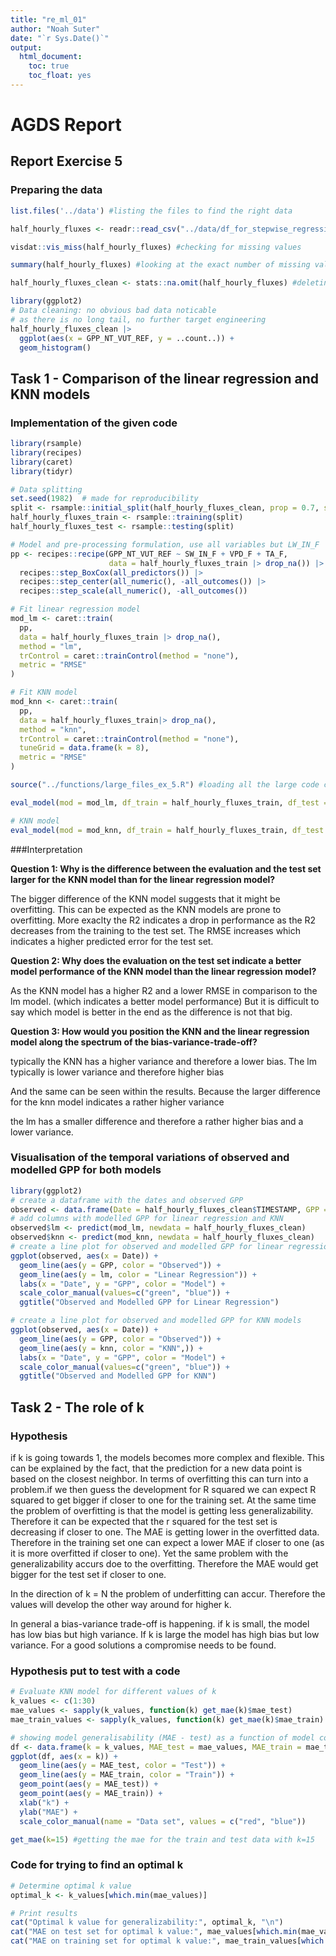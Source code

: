 ```yaml
---
title: "re_ml_01"
author: "Noah Suter"
date: "`r Sys.Date()`"
output:
  html_document:
    toc: true
    toc_float: yes
---
```

# AGDS Report

## Report Exercise 5

### Preparing the data

```r
list.files('../data') #listing the files to find the right data
```


```r
half_hourly_fluxes <- readr::read_csv("../data/df_for_stepwise_regression.csv") # reading the data into R
```


```r
visdat::vis_miss(half_hourly_fluxes) #checking for missing values
```

```r
summary(half_hourly_fluxes) #looking at the exact number of missing values (NA) per row
```

```r
half_hourly_fluxes_clean <- stats::na.omit(half_hourly_fluxes) #deleting all the rows with missing values
```


```r
library(ggplot2)
# Data cleaning: no obvious bad data noticable
# as there is no long tail, no further target engineering
half_hourly_fluxes_clean |> 
  ggplot(aes(x = GPP_NT_VUT_REF, y = ..count..)) + 
  geom_histogram()
```

## Task 1 - Comparison of the linear regression and KNN models
### Implementation of the given code
```r
library(rsample)
library(recipes)
library(caret)
library(tidyr)

# Data splitting
set.seed(1982)  # made for reproducibility
split <- rsample::initial_split(half_hourly_fluxes_clean, prop = 0.7, strata = "VPD_F")
half_hourly_fluxes_train <- rsample::training(split)
half_hourly_fluxes_test <- rsample::testing(split)

# Model and pre-processing formulation, use all variables but LW_IN_F
pp <- recipes::recipe(GPP_NT_VUT_REF ~ SW_IN_F + VPD_F + TA_F, 
                      data = half_hourly_fluxes_train |> drop_na()) |> 
  recipes::step_BoxCox(all_predictors()) |> 
  recipes::step_center(all_numeric(), -all_outcomes()) |>
  recipes::step_scale(all_numeric(), -all_outcomes())

# Fit linear regression model
mod_lm <- caret::train(
  pp, 
  data = half_hourly_fluxes_train |> drop_na(),
  method = "lm",
  trControl = caret::trainControl(method = "none"),
  metric = "RMSE"
)

# Fit KNN model
mod_knn <- caret::train(
  pp, 
  data = half_hourly_fluxes_train|> drop_na(), 
  method = "knn",
  trControl = caret::trainControl(method = "none"),
  tuneGrid = data.frame(k = 8),
  metric = "RMSE"
)
```



```r
source("../functions/large_files_ex_5.R") #loading all the large code chunks form another .R file
```

```r
eval_model(mod = mod_lm, df_train = half_hourly_fluxes_train, df_test = half_hourly_fluxes_test) #running the lm model with test and train data
```
```r
# KNN model
eval_model(mod = mod_knn, df_train = half_hourly_fluxes_train, df_test = half_hourly_fluxes_test) #running the knn model with train and test data
```
###Interpretation

**Question 1: Why is the difference between the evaluation and the test set larger for the KNN model than for the linear regression model?**

The bigger difference of the KNN model suggests that it might be overfitting. This can be expected as the KNN models are prone to overfitting.
More exaclty the R2 indicates a drop in performance as the R2 decreases from the training to the test set.
The RMSE increases which indicates a higher predicted error for the test set.

**Question 2: Why does the evaluation on the test set indicate a better model performance of the KNN model than the linear regression model?**

As the KNN model has a higher R2 and a lower RMSE in comparison to the lm model. (which indicates a better model performance) But it is difficult to say which model is better in the end as the difference is not that big.

**Question 3: How would you position the KNN and the linear regression model along the spectrum of the bias-variance-trade-off?**

typically the KNN has a higher variance and therefore a lower bias.
The lm typically is lower variance and therefore higher bias

And the same can be seen within the results. Because the larger difference for the knn model indicates a rather higher variance

the lm has a smaller difference and therefore a rather higher bias and a lower variance.


### Visualisation of the temporal variations of observed and modelled GPP for both models

```r
library(ggplot2)
# create a dataframe with the dates and observed GPP
observed <- data.frame(Date = half_hourly_fluxes_clean$TIMESTAMP, GPP = half_hourly_fluxes_clean$GPP_NT_VUT_REF)
# add columns with modelled GPP for linear regression and KNN
observed$lm <- predict(mod_lm, newdata = half_hourly_fluxes_clean)
observed$knn <- predict(mod_knn, newdata = half_hourly_fluxes_clean)
# create a line plot for observed and modelled GPP for linear regression models
ggplot(observed, aes(x = Date)) +
  geom_line(aes(y = GPP, color = "Observed")) +
  geom_line(aes(y = lm, color = "Linear Regression")) +
  labs(x = "Date", y = "GPP", color = "Model") +
  scale_color_manual(values=c("green", "blue")) +
  ggtitle("Observed and Modelled GPP for Linear Regression")
```
```r
# create a line plot for observed and modelled GPP for KNN models
ggplot(observed, aes(x = Date)) +
  geom_line(aes(y = GPP, color = "Observed")) +
  geom_line(aes(y = knn, color = "KNN",)) +
  labs(x = "Date", y = "GPP", color = "Model") +
  scale_color_manual(values=c("green", "blue")) +
  ggtitle("Observed and Modelled GPP for KNN")
```



## Task 2 - The role of k

### Hypothesis

if k is going towards 1, the models becomes more complex and flexible. This can be explained by the fact, that the prediction for a new data point is based on the closest neighbor. In terms of overfitting this can turn into a problem.if we then guess the development for R squared we can expect R squared to get bigger if closer to one for the training set. At the same time the problem of overfitting is that the model is getting less generalizability. Therefore it can be expected that the r squared for the test set is decreasing if closer to one.
The MAE is getting lower in the overfitted data. Therefore in the training set one can expect a lower MAE if closer to one (as it is more overfitted if closer to one). Yet the same problem with the generalizability accurs doe to the overfitting. Therefore the MAE would get bigger for the test set if closer to one.

In the direction of k = N the problem of underfitting can accur. Therefore the values will develop the other way around for higher k.

In general a bias-variance trade-off is happening. if k is small, the model has low bias but high variance. If k is large the model has high bias but low variance. For a good solutions a compromise needs to be found.

### Hypothesis put to test with a code

```r
# Evaluate KNN model for different values of k
k_values <- c(1:30)
mae_values <- sapply(k_values, function(k) get_mae(k)$mae_test)
mae_train_values <- sapply(k_values, function(k) get_mae(k)$mae_train)
```

```r
# showing model generalisability (MAE - test) as a function of model complexity (number of k) 
df <- data.frame(k = k_values, MAE_test = mae_values, MAE_train = mae_train_values)
ggplot(df, aes(x = k)) + 
  geom_line(aes(y = MAE_test, color = "Test")) + 
  geom_line(aes(y = MAE_train, color = "Train")) +
  geom_point(aes(y = MAE_test)) + 
  geom_point(aes(y = MAE_train)) + 
  xlab("k") + 
  ylab("MAE") +
  scale_color_manual(name = "Data set", values = c("red", "blue"))
```




```r
get_mae(k=15) #getting the mae for the train and test data with k=15
```



### Code for trying to find an optimal k

```r
# Determine optimal k value
optimal_k <- k_values[which.min(mae_values)]

# Print results
cat("Optimal k value for generalizability:", optimal_k, "\n")
cat("MAE on test set for optimal k value:", mae_values[which.min(mae_values)], "\n")
cat("MAE on training set for optimal k value:", mae_train_values[which.min(mae_values)], "\n")

```



